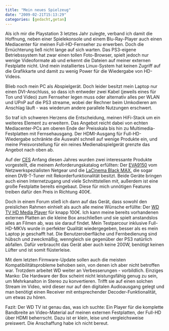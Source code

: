```yaml
---
title: "Mein neues Spielzeug"
date: "2009-02-21T15:13:29"
categories: [gedacht,getan]
---
```


Als ich mir die Playstation 3 letztes Jahr zulegte, verband ich damit die Hoffnung, neben einer Spielekonsole und einem Blu-Ray-Player auch einen Mediacenter für meinen Full-HD-Fernseher zu erwerben. Doch die Ernüchterung ließ nicht lange auf sich warten. Das PS3-eigene Betriebssystem hat zwar einen tollen Foto-Browser, spielt jedoch nur wenige Videoformate ab und erkennt die Dateien auf meiner externen Festplatte nicht. Und mein installiertes Linux-System hat keinen Zugriff auf die Grafikkarte und damit zu wenig Power für die Wiedergabe von HD-Videos.

Blieb noch mein PC als Abspielgerät. Doch leider besitzt mein Laptop nur einen DVI-Anschluss, so dass ich entweder zwei Kabel (jeweils eines für Ton und Video) zum Fernseher legen muss oder alternativ alles per WLAN und UPnP auf die PS3 streame, wobei der Rechner beim Umkodieren am Anschlag läuft - was wiederum andere parallele Nutzungen erschwert.

So traf ich schweren Herzens die Entscheidung, meinen HiFi-Stack um ein weiteres Element zu erweitern. Das Angebot reicht dabei von echten Mediacenter-PCs am oberen Ende der Preisskala bis hin zu Multimedia-Festplatten mit Fernsehausgang. Der HDMI-Ausgang für Full-HD-Wiedergabe schränkte die Auswahl schnell auf wenige Produkte ein, und meine Preisvorstellung für ein reines Medienabspielgerät grenzte das Angebot nach oben ab.

Auf der [CES](http://de.wikipedia.org/wiki/Consumer_Electronics_Show) Anfang diesen Jahres wurden zwei interessante Produkte vorgestellt, die meinem Anforderungskatalog erfüllten: Der [EVA9150](http://www.netgear.com/Products/Entertainment/DigitalMediaPlayers/EVA9150.aspx) vom Netzwerkspezialisten Netgear und die [LaCinema Black MAX](http://www.lacie.com/de/products/product.htm?pid=11223), die sogar einen DVB-T-Tuner mit Rekorderfunktionalität besitzt. Beide Geräte bringen auch einen Internetzugang und viele Schnittstellen mit, außerdem ist eine große Festplatte bereits eingebaut. Diese für mich unnötigen Features treiben dafür den Preis in Richtung 400€.

Doch in einem Forum stieß ich dann auf das Gerät, dass sowohl den preislichen Rahmen einhielt als auch alle meine Wünsche erfüllte: Der [WD TV HD Media Player](http://www.wdc.com/de/products/products.asp?driveid=572) für knapp 100€. Ich kann meine bereits vorhandenen externen Platten an die kleine Box anschließen und sie spielt anstandslos alles an Filmen ab, was sie darauf findet. Mein Testparcour inklusive Full-HD-MKVs wurde in perfekter Qualität wiedergegeben, besser als es mein Laptop je geschafft hat. Die Benutzeroberfläche und Fernbedienung sind hübsch und zweckmäßig, wenngleich sie gegenüber der PS3 natürlich abfallen. Dafür verbraucht das Gerät aber auch keine 200W, benötigt keinen Lüfter und ist somit flüsterleise.

Mit dem letzten Firmware-Update sollen auch die meisten Kompatibilitätsprobleme behoben sein, von denen ich aber nicht betroffen war. Trotzdem arbeitet WD weiter an Verbesserungen - vorbildlich. Einziges Manko: Die Hardware der Box scheint nicht leistungsfähig genug zu sein, um Mehrkanalton in Stereo zu konvertieren. Trifft sie auf einen solchen Stream im Video, wird dieser nur auf den digitalen Audioausgang gelegt und man benötigt einen Receiver mit entsprechender Decoder-Funktionalität, um etwas zu hören.

Fazit: Der WD TV ist genau das, was ich suchte: Ein Player für die komplette Bandbreite an Video-Material auf meinen externen Festplatten, der Full-HD über HDMI beherrscht. Dazu ist er klein, leise und vergleichsweise preiswert. Die Anschaffung habe ich nicht bereut.
